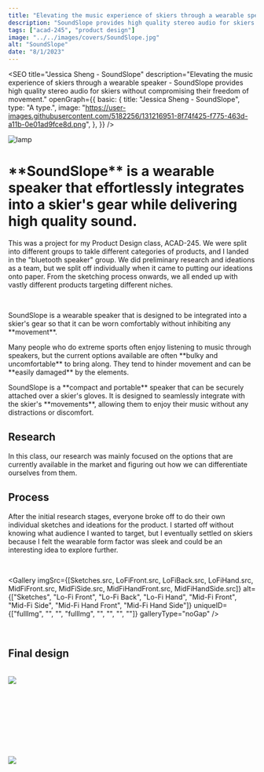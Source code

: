 ```yaml
---
title: "Elevating the music experience of skiers through a wearable speaker"
description: "SoundSlope provides high quality stereo audio for skiers without compromising their <strong>freedom of movement</strong>."
tags: ["acad-245", "product design"]
image: "../../images/covers/SoundSlope.jpg"
alt: "SoundSlope"
date: "8/1/2023"
---
```





<SEO
  title="Jessica Sheng - SoundSlope"
  description="Elevating the music experience of skiers through a wearable speaker - SoundSlope provides high quality stereo audio for skiers without compromising their freedom of movement."
  openGraph={{
    basic: {
      title: "Jessica Sheng - SoundSlope",
      type: "A type.",
      image:
        "https://user-images.githubusercontent.com/5182256/131216951-8f74f425-f775-463d-a11b-0e01ad9fce8d.png",
    },
  }}
/>

<div class="bannerImgCover">
  <img src={CoverImage.src} alt="lamp" />
</div>
<div class="caseStudy">
<Overview
  year="2023"
  tags={["class project - acad-245", "team size - 5", "tools - blender"]}
>

<h1 slot="header">
  **SoundSlope** is a wearable speaker that effortlessly integrates into a skier's gear while delivering high quality sound.
</h1>
<div slot="overviewDescription">
  <p>
    This was a project for my Product Design class, ACAD-245. We 
    were split into different groups to takle different categories 
    of products, and I landed in the "bluetooth speaker" group. We 
    did preliminary research and ideations as a team, but we split off 
    individually when it came to putting our ideations onto paper. From 
    the sketching process onwards, we all ended up with vastly different 
    products targeting different niches.
  </p>
  <br />
  <p>
    SoundSlope is a wearable speaker that is designed to be integrated into a 
    skier's gear so that it can be worn comfortably without inhibiting any **movement**.
  </p>
</div>

</Overview>

<ProblemSolutionStatement>
  <p slot='problem'>
    Many people who do extreme sports often enjoy listening 
    to music through speakers, but the current options available 
    are often **bulky and uncomfortable** to bring along. They tend to 
    hinder movement and can be **easily damaged** by the elements.
  </p>

  <p slot="solution">
    SoundSlope is a **compact and portable** speaker that can be securely attached 
    over a skier's gloves. It is designed to seamlessly integrate with the skier's
    **movements**, allowing them to enjoy their music without any distractions or discomfort.
  </p>
</ProblemSolutionStatement>

<PageSection>
  <h2 slot="sectionTitle">Research</h2>
  <p slot="description">
    In this class, our research was mainly focused on the options that are currently 
    available in the market and figuring out how we can differentiate ourselves from them.
  </p>
</PageSection>


</div>
<Gallery
  imgSrc={[
    CompetitiveMatrix.src,
    IdeationLogic.src,
    Stickies.src
  ]}
  alt={[
    "Competitive Matrix",
    "Ideation Logic",
    "Ideation Sticky Notes"
  ]}
  uniqueID={["fullImg", "fullImg", "fullImg"]}>
</Gallery>
<div class="caseStudy">
<PageSection>
  <h2 slot="sectionTitle">Process</h2>
  <p slot="description">
    After the initial research stages, everyone broke off to do their own individual sketches 
    and ideations for the product. I started off without knowing what audience I wanted to target, 
    but I eventually settled on skiers because I felt the wearable form factor was sleek and 
    could be an interesting idea to explore further.
  </p>
</PageSection>

<br/>

<Gallery
  imgSrc={[Sketches.src, LoFiFront.src, LoFiBack.src, LoFiHand.src, MidFiFront.src, MidFiSide.src, MidFiHandFront.src, MidFiHandSide.src]}
  alt={["Sketches", "Lo-Fi Front", "Lo-Fi Back", "Lo-Fi Hand", "Mid-Fi Front", "Mid-Fi Side", "Mid-Fi Hand Front", "Mid-Fi Hand Side"]}
  uniqueID={["fullImg", "", "", "fullImg", "", "", "", ""]}
  galleryType="noGap"
/>

<br />

<PageSection>
  <h2 slot="sectionTitle">Final design</h2>
  <p slot="description">
  </p>
</PageSection><br />
<img src={FinalProduct.src} class="imageFill" />
</div>

<br /><br /><br /><br /><br /><br /><br />

<img src={Display.src} class="imageFill" />
